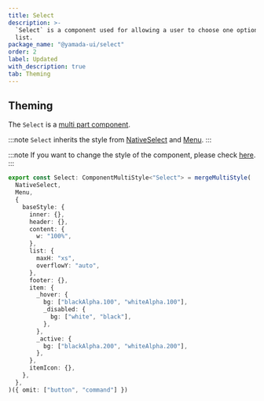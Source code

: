 ```yaml
---
title: Select
description: >-
  `Select` is a component used for allowing a user to choose one option from a
  list.
package_name: "@yamada-ui/select"
order: 2
label: Updated
with_description: true
tab: Theming
---
```


## Theming

The `Select` is a [multi part component](/styled-system/theming/component-styles#multi-part-components).

:::note
`Select` inherits the style from [NativeSelect](/components/forms/native-select) and [Menu](/components/overlay/menu).
:::

:::note
If you want to change the style of the component, please check [here](/styled-system/theming/customize-theme#changing-the-style-of-components).
:::

```ts
export const Select: ComponentMultiStyle<"Select"> = mergeMultiStyle(
  NativeSelect,
  Menu,
  {
    baseStyle: {
      inner: {},
      header: {},
      content: {
        w: "100%",
      },
      list: {
        maxH: "xs",
        overflowY: "auto",
      },
      footer: {},
      item: {
        _hover: {
          bg: ["blackAlpha.100", "whiteAlpha.100"],
          _disabled: {
            bg: ["white", "black"],
          },
        },
        _active: {
          bg: ["blackAlpha.200", "whiteAlpha.200"],
        },
      },
      itemIcon: {},
    },
  },
)({ omit: ["button", "command"] })
```
